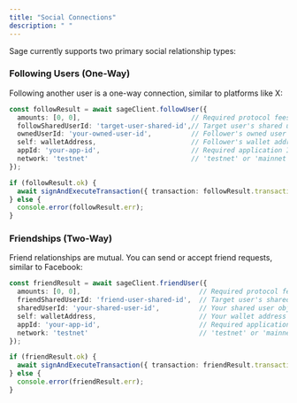 ```yaml
---
title: "Social Connections"
description: " "
---
```


Sage currently supports two primary social relationship types:

### Following Users (One-Way)

Following another user is a one-way connection, similar to platforms like X:

```typescript
const followResult = await sageClient.followUser({
  amounts: [0, 0],                            // Required protocol fees (default: [0,0])
  followSharedUserId: 'target-user-shared-id',// Target user's shared user object ID
  ownedUserId: 'your-owned-user-id',          // Follower's owned user object ID
  self: walletAddress,                        // Follower's wallet address
  appId: 'your-app-id',                       // Required application ID
  network: 'testnet'                          // 'testnet' or 'mainnet'
});

if (followResult.ok) {
  await signAndExecuteTransaction({ transaction: followResult.transaction });
} else {
  console.error(followResult.err);
}
```

### Friendships (Two-Way)

Friend relationships are mutual. You can send or accept friend requests, similar to Facebook:

```typescript
const friendResult = await sageClient.friendUser({
  amounts: [0, 0],                              // Required protocol fees (default: [0,0])
  friendSharedUserId: 'friend-user-shared-id',  // Target user's shared user object ID
  sharedUserId: 'your-shared-user-id',          // Your shared user object ID
  self: walletAddress,                          // Your wallet address
  appId: 'your-app-id',                         // Required application ID
  network: 'testnet'                            // 'testnet' or 'mainnet'
});

if (friendResult.ok) {
  await signAndExecuteTransaction({ transaction: friendResult.transaction });
} else {
  console.error(friendResult.err);
}
```